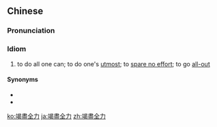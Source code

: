 {{also|竭尽全力}}
==Chinese==
{{zh-forms|s=竭尽全力}}

===Pronunciation===
{{zh-pron
|m=jiéjìnquánlì
|c=kit3 zeon6 cyun4 lik6
|cat=id
}}

===Idiom===
{{zh-idiom}}

# to do all one can; to do one's [[utmost]]; to [[spare no effort]]; to go [[all-out]]

====Synonyms====
* {{zh-l|不遺餘力}}
* {{zh-l|全力以赴}}

[[ko:竭盡全力]]
[[ja:竭盡全力]]
[[zh:竭盡全力]]